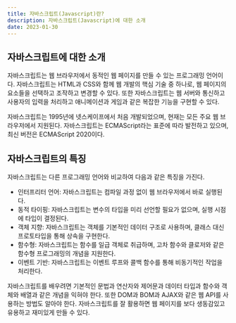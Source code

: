 ```yaml
---
title: 자바스크립트(Javascript)란?
description: 자바스크립트(Javascript)에 대한 소개
date: 2023-01-30
---
```


## 자바스크립트에 대한 소개

자바스크립트는 웹 브라우저에서 동적인 웹 페이지를 만들 수 있는 프로그래밍 언어이다.
자바스크립트는 HTML과 CSS와 함께 웹 개발의 핵심 기술 중 하나로, 웹 페이지의 요소들을 선택하고 조작하고 변경할 수 있다.
또한 자바스크립트는 웹 서버와 통신하고 사용자의 입력을 처리하고 애니메이션과 게임과 같은 복잡한 기능을 구현할 수 있다.

자바스크립트는 1995년에 넷스케이프에서 처음 개발되었으며, 현재는 모든 주요 웹 브라우저에서 지원된다.
자바스크립트는 ECMAScript라는 표준에 따라 발전하고 있으며, 최신 버전은 ECMAScript 2020이다.

## 자바스크립트의 특징

자바스크립트는 다른 프로그래밍 언어와 비교하여 다음과 같은 특징을 가진다.

- 인터프리터 언어: 자바스크립트는 컴파일 과정 없이 웹 브라우저에서 바로 실행된다.
- 동적 타이핑: 자바스크립트는 변수의 타입을 미리 선언할 필요가 없으며, 실행 시점에 타입이 결정된다.
- 객체 지향: 자바스크립트는 객체를 기본적인 데이터 구조로 사용하며, 클래스 대신 프로토타입을 통해 상속을 구현한다.
- 함수형: 자바스크립트는 함수를 일급 객체로 취급하며, 고차 함수와 클로저와 같은 함수형 프로그래밍의 개념을 지원한다.
- 이벤트 기반: 자바스크립트는 이벤트 루프와 콜백 함수를 통해 비동기적인 작업을 처리한다.

자바스크립트를 배우려면 기본적인 문법과 연산자와 제어문과 데이터 타입과 함수와 객체와 배열과 같은 개념을 익혀야 한다.
또한 DOM과 BOM과 AJAX와 같은 웹 API를 사용하는 방법도 알아야 한다.
자바스크립트를 잘 활용하면 웹 페이지를 보다 생동감있고 유용하고 재미있게 만들 수 있다.
